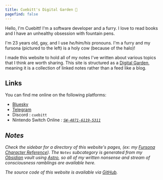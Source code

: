 ```yaml
---
title: Cuebitt's Digital Garden 🌱
pagefind: false
---
```



<div class="overflow-auto">

<span class="float-left !m-2 size-1/3">
    <AttributedImage image={gallery[8]} load={"eager"} />
</span>

Hello, I'm Cuebitt! I'm a software developer and a furry. I love to read books and I have an unhealthy obsession with fountain pens.

I'm 23 years old, gay, and I use _he/him/his_ pronouns. I'm a furry and my fursona (pictured to the left) is a holy cow (because of the halo)!

I made this website to hold all of my notes I've written about various topics that I think are worth sharing. This site is structured as a [Digital Garden](https://maggieappleton.com/garden-history), meaning it is a collection of linked notes rather than a feed like a blog.

</div>

## Links

You can find me online on the following platforms:

- [Bluesky <Icon name="blueSky" class="align-middle !inline-block" />](https://bsky.app/profile/cuebitt.rip)
- [Telegram <Icon name="telegram" class="align-middle !inline-block" />](https://t.me/cuebitt)
- Discord <Icon name="discord" class="align-middle !inline-block" />: `cuebitt`
- Nintendo Switch Online <i class="mdi--nintendo-switch align-middle" />: [`SW-4871-6119-5311`](https://lounge.nintendo.com/friendcode/4871-6119-5311/DVd2pYxgyV)

## Notes

Check the sidebar for a directory of this website's pages, (ex: my [Fursona Character Reference](/characters/indigo)).
The `Notes` subcategory is generated from my [Obsidian](https://obsidian.md) vault using [Astro](https://astro.build), so all
of my written nonsense and stream of consciousness ramblings are available here.

The source code of this website is available via [GitHub](https://github.com/cuebitt/cuebitt.rip).
